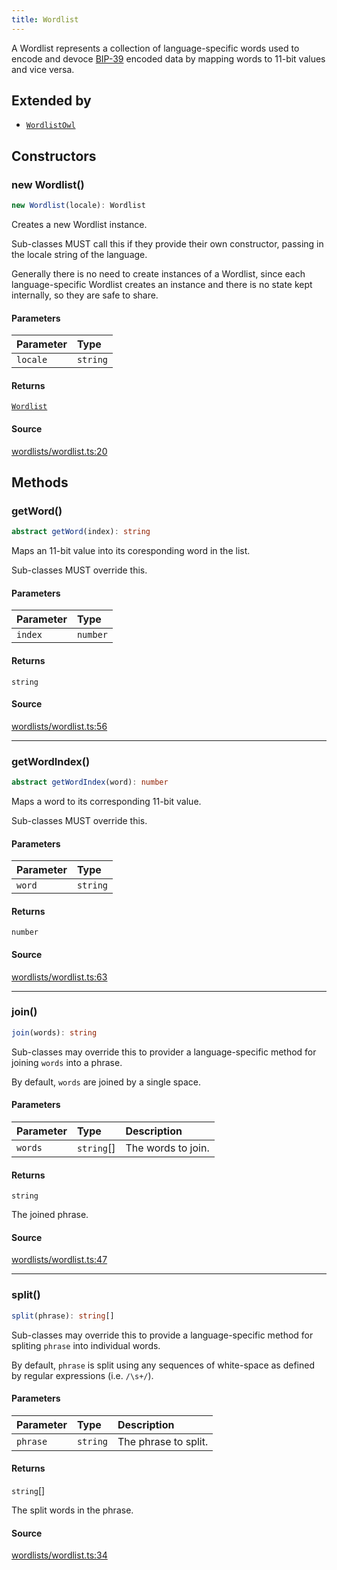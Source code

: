 ```yaml
---
title: Wordlist
---
```


A Wordlist represents a collection of language-specific words used to encode and devoce
[BIP-39](https://en.bitcoin.it/wiki/BIP_0039) encoded data by mapping words to 11-bit values and vice versa.

## Extended by

- [`WordlistOwl`](/content/classes/WordlistOwl)

## Constructors

### new Wordlist()

```ts
new Wordlist(locale): Wordlist
```

Creates a new Wordlist instance.

Sub-classes MUST call this if they provide their own constructor, passing in the locale string of the language.

Generally there is no need to create instances of a Wordlist, since each language-specific Wordlist creates an
instance and there is no state kept internally, so they are safe to share.

#### Parameters

| Parameter | Type |
| :------ | :------ |
| `locale` | `string` |

#### Returns

[`Wordlist`](/content/classes/Wordlist)

#### Source

[wordlists/wordlist.ts:20](https://github.com/dominant-strategies/quais.js/blob/7ad0a969a30d30fc2cf79fa0dcda980927cb6fd5/src/wordlists/wordlist.ts#L20)

## Methods

### getWord()

```ts
abstract getWord(index): string
```

Maps an 11-bit value into its coresponding word in the list.

Sub-classes MUST override this.

#### Parameters

| Parameter | Type |
| :------ | :------ |
| `index` | `number` |

#### Returns

`string`

#### Source

[wordlists/wordlist.ts:56](https://github.com/dominant-strategies/quais.js/blob/7ad0a969a30d30fc2cf79fa0dcda980927cb6fd5/src/wordlists/wordlist.ts#L56)

***

### getWordIndex()

```ts
abstract getWordIndex(word): number
```

Maps a word to its corresponding 11-bit value.

Sub-classes MUST override this.

#### Parameters

| Parameter | Type |
| :------ | :------ |
| `word` | `string` |

#### Returns

`number`

#### Source

[wordlists/wordlist.ts:63](https://github.com/dominant-strategies/quais.js/blob/7ad0a969a30d30fc2cf79fa0dcda980927cb6fd5/src/wordlists/wordlist.ts#L63)

***

### join()

```ts
join(words): string
```

Sub-classes may override this to provider a language-specific method for joining `words` into a phrase.

By default, `words` are joined by a single space.

#### Parameters

| Parameter | Type | Description |
| :------ | :------ | :------ |
| `words` | `string`[] | The words to join. |

#### Returns

`string`

The joined phrase.

#### Source

[wordlists/wordlist.ts:47](https://github.com/dominant-strategies/quais.js/blob/7ad0a969a30d30fc2cf79fa0dcda980927cb6fd5/src/wordlists/wordlist.ts#L47)

***

### split()

```ts
split(phrase): string[]
```

Sub-classes may override this to provide a language-specific method for spliting `phrase` into individual words.

By default, `phrase` is split using any sequences of white-space as defined by regular expressions (i.e.
`/\s+/`).

#### Parameters

| Parameter | Type | Description |
| :------ | :------ | :------ |
| `phrase` | `string` | The phrase to split. |

#### Returns

`string`[]

The split words in the phrase.

#### Source

[wordlists/wordlist.ts:34](https://github.com/dominant-strategies/quais.js/blob/7ad0a969a30d30fc2cf79fa0dcda980927cb6fd5/src/wordlists/wordlist.ts#L34)
